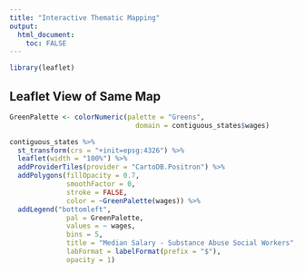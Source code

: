 ```yaml
---
title: "Interactive Thematic Mapping"
output: 
  html_document:
    toc: FALSE
---
```


```r
library(leaflet)
```


## Leaflet View of Same Map

```r

GreenPalette <- colorNumeric(palette = "Greens",
                               domain = contiguous_states$wages)

contiguous_states %>% 
  st_transform(crs = "+init=epsg:4326") %>%
  leaflet(width = "100%") %>%
  addProviderTiles(provider = "CartoDB.Positron") %>% 
  addPolygons(fillOpacity = 0.7,
              smoothFactor = 0,
              stroke = FALSE, 
              color = ~GreenPalette(wages)) %>% 
  addLegend("bottomleft", 
              pal = GreenPalette, 
              values = ~ wages,
              bins = 5,
              title = "Median Salary - Substance Abuse Social Workers",
              labFormat = labelFormat(prefix = "$"),
              opacity = 1)



```